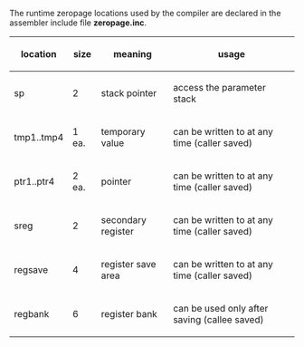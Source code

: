 The runtime zeropage locations used by the compiler are declared in the assembler include file '''zeropage.inc'''.

{| class="wikitable"
! location   !! size  !! meaning            !! usage
|-
| sp         || 2     || stack pointer      || access the parameter stack
|-
| tmp1..tmp4 || 1 ea. || temporary value    || can be written to at any time (caller saved)
|-
| ptr1..ptr4 || 2 ea. || pointer            || can be written to at any time (caller saved)
|-
| sreg       || 2     || secondary register || can be written to at any time (caller saved)
|-
| regsave    || 4     || register save area || can be written to at any time (caller saved)
|-
| regbank    || 6     || register bank      || can be used only after saving (callee saved)
|}